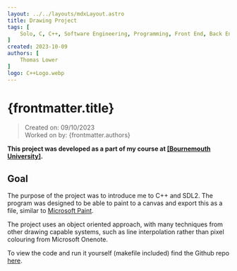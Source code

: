 ```yaml
---
layout: ../../layouts/mdxLayout.astro
title: Drawing Project
tags: [
    Solo, C, C++, Software Engineering, Programming, Front End, Back End, Full Stack, University Assignment
]
created: 2023-10-09
authors: [
    Thomas Lower
]
logo: C++Logo.webp
---
```



# {frontmatter.title}
>Created on: 09/10/2023<br/>
>Worked on by: {frontmatter.authors}

**This project was developed as a part of my course at [[Bournemouth University]](https://www.bournemouth.ac.uk/).**

## Goal

The purpose of the project was to introduce me to C++ and SDL2. The program was designed to be able to paint to a canvas and export this as a file, similar to [Microsoft Paint](https://www.microsoft.com/en-gb/windows/paint).

The project uses an object oriented approach, with many techniques from other drawing capable systems, such as line interpolation rather than pixel colouring from Microsoft Onenote.

To view the code and run it yourself (makefile included) find the Github repo [here](https://github.com/supersliser/DrawingProject).